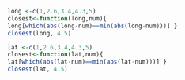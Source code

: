 ```r
long <-c(1,2.6,3.4,4.3,5)
closest<-function(long,num){
long[which(abs(long-num)==min(abs(long-num)))] }
closest(long, 4.5)

lat <-c(1,2.6,3.4,4.3,5)
closest<-function(lat,num){
lat[which(abs(lat-num)==min(abs(lat-num)))] }
closest(lat, 4.5)
```